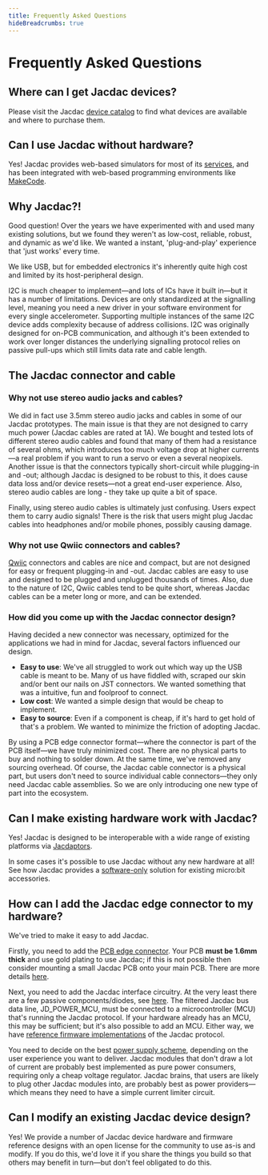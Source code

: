 ```yaml
---
title: Frequently Asked Questions
hideBreadcrumbs: true
---
```


# Frequently Asked Questions

## Where can I get Jacdac devices?

Please visit the Jacdac [device catalog](/devices) to find what devices are available and where to purchase them.

## Can I use Jacdac without hardware?

Yes! Jacdac provides web-based simulators for most of its [services](/services),
and has been integrated with web-based programming environments like [MakeCode](/clients/makecode).

## Why Jacdac?!

Good question! Over the years we have experimented with and used many existing solutions, but we
found they weren't as low-cost, reliable, robust, and dynamic as we'd like. We wanted a instant, 'plug-and-play' experience that 'just works' every time. 

We like USB, but for embedded electronics it's inherently quite high cost and limited by its host-peripheral design.

I2C is much cheaper to implement—and lots of ICs have it built in—but it has a number of limitations. Devices are only standardized at the signalling level, meaning you need a new driver in your software environment for every single accelerometer. Supporting multiple instances of the same I2C device adds complexity because of address collisions. I2C was originally designed for on-PCB communication, and although it's been extended to work over longer distances the underlying signalling protocol relies on passive pull-ups which still limits data rate and cable length. 

## The Jacdac connector and cable

### Why not use stereo audio jacks and cables?

We did in fact use 3.5mm stereo audio jacks and cables in some of our Jacdac prototypes. The main issue is that they are not designed to carry much power (Jacdac cables are rated at 1A). We bought and tested lots of different stereo audio cables and found that many of them had a resistance of several ohms, which introduces too much voltage drop at higher currents—a real problem if you want to run a servo or even a several neopixels.
Another issue is that the connectors typically short-circuit while plugging-in and -out; although Jacdac is designed to be robust to this, it does cause data loss and/or device resets—not a great end-user experience. Also, stereo audio cables are long - they take up quite a bit of space. 

Finally, using stereo audio cables is ultimately just confusing. Users expect them to carry audio signals! There is the risk that users might plug Jacdac cables into headphones and/or mobile phones, possibly causing damage.

### Why not use Qwiic connectors and cables?

[Qwiic](https://www.sparkfun.com/qwiic) connectors and cables are nice and compact, but are not designed for easy or frequent plugging-in and -out. Jacdac cables are easy to use and designed to be plugged and unplugged thousands of times. Also, due to the nature of I2C, Qwiic cables tend to be quite short, whereas Jacdac cables can be a meter long or more, and can be extended.

### How did you come up with the Jacdac connector design?

Having decided a new connector was necessary, optimized for the applications we had in mind for Jacdac, several factors influenced our design.
- **Easy to use**: We've all struggled to work out which way up the USB cable is meant to be. Many of us have fiddled with, scraped our skin and/or bent our nails on JST connectors. We wanted something that was a intuitive, fun and foolproof to connect.
- **Low cost**: We wanted a simple design that would be cheap to implement.
- **Easy to source**: Even if a component is cheap, if it's hard to get hold of that's a problem. We wanted to minimize the friction of adopting Jacdac. 

By using a PCB edge connector format—where the connector is part of the PCB itself—we have truly minimized cost. There are no physical parts to buy and nothing to solder down. At the same time, we've removed any sourcing overhead. Of course, the Jacdac cable connector is a physical part, but users don't need to source individual cable connectors—they only need Jacdac cable assemblies. So we are only introducing one new type of part into the ecosystem.

## Can I make existing hardware work with Jacdac?

Yes! Jacdac is designed to be interoperable with a wide range of existing platforms via [Jacdaptors](/start/jacdaptors/). 

In some cases it's possible to use Jacdac without any new hardware at all! See how Jacdac provides a [software-only](/ddk/microbit/software-only-accessory) solution for existing micro:bit accessories.

## How can I add the Jacdac edge connector to my hardware?

We've tried to make it easy to add Jacdac. 

Firstly, you need to add the [PCB edge connector](https://aka.ms/jacdac-edge-connector). Your PCB **must be 1.6mm thick** and use gold plating to use Jacdac; if this is not possible then consider mounting a small Jacdac PCB onto your main PCB. There are more details [here](/ddk/design/electro-mechanical/#pcb-edge-connector).

Next, you need to add the Jacdac interface circuitry. At the very least there are a few passive components/diodes, see [here](/ddk/design/electrical/#signalling). The filtered Jacdac bus data line, JD_POWER_MCU, must be connected to a microcontroller (MCU) that's running the Jacdac protocol. If your hardware already has an MCU, this may be sufficient; but it's also possible to add an MCU. Either way, we have [reference firmware implementations](/ddk/firmware/) of the Jacdac protocol. 

You need to decide on the best [power supply scheme](/ddk/design/electrical/#power-supply-sharing), depending on the user experience you want to deliver. Jacdac modules that don't draw a lot of current are probably best implemented as pure power consumers, requiring only a cheap voltage regulator. Jacdac brains, that users are likely to plug other Jacdac modules into, are probably best as power providers—which means they need to have a simple current limiter circuit. 

## Can I modify an existing Jacdac device design?

Yes! We provide a number of Jacdac device hardware and firmware reference designs with an open license for the community to use as-is and modify. If you do this, we'd love it if you share the things you build so that others may benefit in turn—but don't feel obligated to do this.
